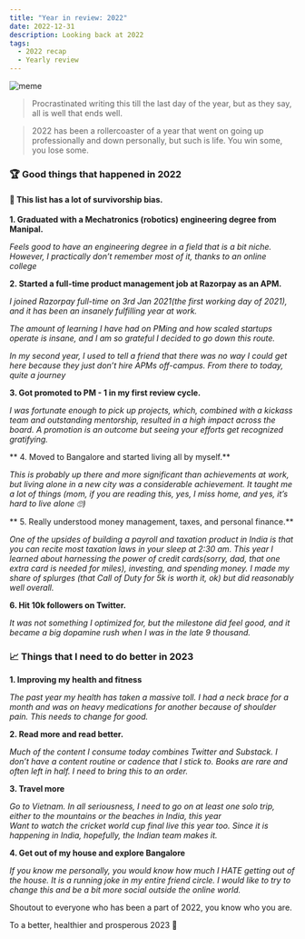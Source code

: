 ```yaml
---
title: "Year in review: 2022"
date: 2022-12-31
description: Looking back at 2022
tags:
  - 2022 recap
  - Yearly review
---
```


![meme](./meme.jpeg)

> Procrastinated writing this till the last day of the year, but as they say, all is well that ends well. 

>2022 has been a rollercoaster of a year that went on going up professionally and down personally, but such is life. You win some, you lose some. 


### 🏆 Good things that happened in 2022

#### 🚨 This list has a lot of survivorship bias.

**1. Graduated with a Mechatronics (robotics) engineering degree from Manipal.**

_Feels good to have an engineering degree in a field that is a bit niche. However, I practically don’t remember most of it, thanks to an online college_

**2. Started a full-time product management job at Razorpay as an APM.**

_I joined Razorpay full-time on 3rd Jan 2021(the first working day of 2021), and it has been an insanely fulfilling year at work._

_The amount of learning I have had on PMing and how scaled startups operate is insane, and I am so grateful I decided to go down this route._

_In my second year, I used to tell a friend that there was no way I could get here because they just don’t hire APMs off-campus. From there to today, quite a journey_
    
**3. Got promoted to PM - 1 in my first review cycle.**
    
_I was fortunate enough to pick up projects, which, combined with a kickass team and outstanding mentorship, resulted in a high impact across the board._ 
_A promotion is an outcome but seeing your efforts get recognized gratifying._
    
** 4. Moved to Bangalore and started living all by myself.**
    
_This is probably up there and more significant than achievements at work, but living alone in a new city was a considerable achievement._
_It taught me a lot of things (mom, if you are reading this, yes, I miss home, and yes, it’s hard to live alone 🙄)_
    
** 5. Really understood money management, taxes, and personal finance.**
    
_One of the upsides of building a payroll and taxation product in India is that you can recite most taxation laws in your sleep at 2:30 am._ 
_This year I learned about harnessing the power of credit cards(sorry, dad, that one extra card is needed for miles), investing, and spending money._
_I made my share of splurges (that Call of Duty for 5k is worth it, ok) but did reasonably well overall._
    
 **6. Hit 10k followers on Twitter.**
    
_It was not something I optimized for, but the milestone did feel good, and it became a big dopamine rush when I was in the late 9 thousand._

### 📈 Things that I need to do better in 2023
    
**1. Improving my health and fitness**

_The past year my health has taken a massive toll. I had a neck brace for a month and was on heavy medications for another because of shoulder pain. This needs to change for good._
        
**2. Read more and read better.**
        
_Much of the content I consume today combines Twitter and Substack. I don’t have a content routine or cadence that I stick to._
_Books are rare and often left in half. I need to bring this to an order._

**3. Travel more**
        
_Go to Vietnam. In all seriousness, I need to go on at least one solo trip, either to the mountains or the beaches in India, this year_    
_Want to watch the cricket world cup final live this year too. Since it is happening in India, hopefully, the Indian team makes it._
        
**4. Get out of my house and explore Bangalore**
        
_If you know me personally, you would know how much I HATE getting out of the house. It is a running joke in my entire friend circle. I would like to try to change this and be a bit more social outside the online world._

Shoutout to everyone who has been a part of 2022, you know who you are.

To a better, healthier and prosperous 2023 🥂
